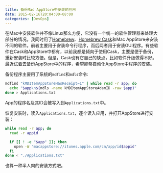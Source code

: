 ```yaml
---
title: 备份Mac AppStore中安装的应用
date: 2015-02-16T20:04:00+08:00
categories: [DevOps]
---
```


在Mac中安装软件并不像Linux那么方便，它没有一个统一的软件管理器来处理大部分的情况。我同时用了[Homebrew](http://brew.sh/)、[Homebrew Cask](http://caskroom.io/)和Mac AppStore来安装不同的软件。前者主要用于安装命令行程序，而后两者用于安装GUI程序。有些软件在Cask和AppStore中都有，以前我都是倾向于使用Cask，主要是便于备份，重新安装时比较方便。但是，Cask也有它自己的缺点，比如软件升级做得不好。最近试着去备份AppStore中的程序，希望能够自动化AppStore中程序的安装。

备份程序主要用了系统的`mdfind`和`mdls`命令:

~~~ bash
mdfind "kMDItemAppStoreHasReceipt=1" | while read -r app; do
  echo "$app\n$(mdls -name kMDItemAppStoreAdamID -raw $app)"
done > Applications.txt
~~~~

App的程序名及其ID会被写入到`Applications.txt`中。

恢复安装时，读入`Applications.txt`，逐个读入应用，并打开AppStore进行安装：

~~~ bash
while read -r app; do
  read -r appid

  if [[ ! -e "$app" ]]; then
    open -W "macappstore://itunes.apple.com/cn/app/id$appid"
  fi
done < "./Applications.txt"
~~~~

也算一种半人肉的安装方式吧。
